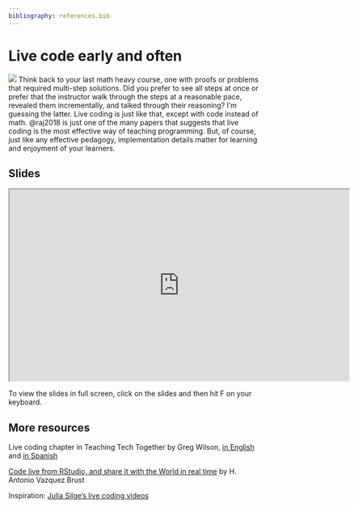 ```yaml
---
bibliography: references.bib
---
```


# Live code early and often {#livecode}

![](images/icons8-mouse-pointer-100.png){.cover} Think back to your last math heavy course, one with proofs or problems that required multi-step solutions.
Did you prefer to see all steps at once or prefer that the instructor walk through the steps at a reasonable pace, revealed them incrementally, and talked through their reasoning?
I'm guessing the latter.
Live coding is just like that, except with code instead of math.
@raj2018 is just one of the many papers that suggests that live coding is the most effective way of teaching programming.
But, of course, just like any effective pedagogy, implementation details matter for learning and enjoyment of your learners.

## Slides

```{=html}
<iframe src="https://rstudio-education.github.io/wtf-teach-rstudio-global/materials/03-livecode/03-livecode.html" width="672px" height="379px" allowfullscreen>
</iframe>
```
::: {.tip}
To view the slides in full screen, click on the slides and then hit F on your keyboard.
:::

## More resources

::: {.reading}
Live coding chapter in Teaching Tech Together by Greg Wilson, [in English](https://teachtogether.tech/en/index.html#s:performance-live) and [in Spanish](https://teachtogether.tech/es/index.html#s:performance-live)
:::

::: {.reading}
[Code live from RStudio, and share it with the World in real time](https://bitsandbricks.github.io/post/code-live-from-rstudio-and-share-it-with-the-world-in-real-time/) by H.
Antonio Vazquez Brust
:::

::: {.video}
Inspiration: [Julia Silge's live coding videos](https://www.youtube.com/channel/UCTTBgWyJl2HrrhQOOc710kA)
:::
